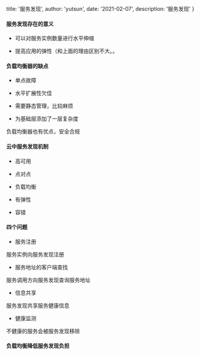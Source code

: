 
  title: '服务发现',
  author: 'yutsun',
  date: '2021-02-07',
  description: '服务发现'
}


#### 服务发现存在的意义

* 可以对服务实例数量进行水平伸缩

* 提高应用的弹性（和上面的理由区别不大。。

#### 负载均衡器的缺点

* 单点故障

* 水平扩展性欠佳

* 需要静态管理，比较麻烦

* 为基础层添加了一层复杂度

负载均衡器也有优点，安全合规

#### 云中服务发现机制

* 高可用

* 点对点

* 负载均衡

* 有弹性

* 容错

#### 四个问题

* 服务注册

服务实例向服务发现注册

* 服务地址的客户端查找

服务调用方向服务发现查询服务地址

* 信息共享

服务发现共享服务健康信息

* 健康监测

不健康的服务会被服务发现移除

#### 负载均衡降低服务发现负担



